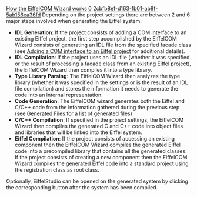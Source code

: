 [[Property:title|How the EiffelCOM Wizard works]]
[[Property:weight|0]]
[[Property:uuid|2cbfb8ef-d163-fb01-ab8f-5ab156ea36fd]]
Depending on the project settings there are between 2 and 6 major steps involved when generating the Eiffel system: 
*  '''IDL Generation''': If the project consists of adding a COM interface to an existing Eiffel project, the first step accomplished by the EiffelCOM Wizard consists of generating an IDL file from the specified facade class (see [[Eiffel Project Processing|Adding a COM interface to an Eiffel project]]  for additional details). 
*  '''IDL Compilation''': If the project uses an IDL file (whether it was specified or the result of processing a facade class from an existing Eiffel project), the EiffelCOM Wizard then compiles it into a type library. 
*  '''Type Library Parsing''': The EiffelCOM Wizard then analyzes the type library (whether it was specified in the settings or is the result of an IDL file compilation) and stores the information it needs to generate the code into an internal representation. 
*  '''Code Generation''': The EiffelCOM wizard generates both the Eiffel and C/C++ code from the information gathered during the previous step (see [[Generated Files|Generated Files]]  for a list of generated files) 
*  '''C/C++ Compilation''': If specified in the project settings, the EiffelCOM Wizard then compiles the generated C and C++ code into object files and libraries that will be linked into the Eiffel system. 
*  '''Eiffel Compilation''': If the project consists of accessing an existing component then the EiffelCOM Wizard compiles the generated Eiffel code into a precompiled library that contains all the generated classes. If the project consists of creating a new component then the EiffelCOM Wizard compiles the generated Eiffel code into a standard project using the registration class as root class. 

Optionally, EiffelStudio can be opened on the generated system by clicking the corresponding button after the system has been compiled. 

{{note|The EiffelStudio button will only be enabled if the Eiffel code was compiled. }}

{{seealso|[[Generated Files|Generated Files]] , [[Class Hierarchy|Class Hierarchy]] , [[Eiffel Project Processing|Adding a COM Interface to an Eiffel Project]] , [[Reusing a COM Component|Accessing a COM Component]] , [[Building a COM Component|Building a COM Component]] , [[Wizards: Command Line Options|Command Line Options]]  }}




